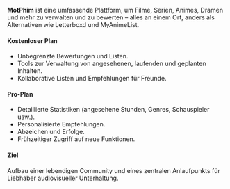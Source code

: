 **MotPhim** ist eine umfassende Plattform, um Filme, Serien, Animes, Dramen und mehr zu verwalten und zu bewerten – alles an einem Ort, anders als Alternativen wie Letterboxd und MyAnimeList.

#### **Kostenloser Plan**
- Unbegrenzte Bewertungen und Listen.  
- Tools zur Verwaltung von angesehenen, laufenden und geplanten Inhalten.  
- Kollaborative Listen und Empfehlungen für Freunde.  

#### **Pro-Plan**
- Detaillierte Statistiken (angesehene Stunden, Genres, Schauspieler usw.).  
- Personalisierte Empfehlungen.  
- Abzeichen und Erfolge.  
- Frühzeitiger Zugriff auf neue Funktionen.  

#### **Ziel**
Aufbau einer lebendigen Community und eines zentralen Anlaufpunkts für Liebhaber audiovisueller Unterhaltung.


